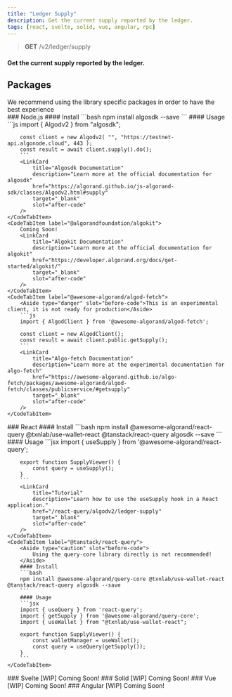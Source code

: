 ```yaml
---
title: "Ledger Supply"
description: Get the current supply reported by the ledger.
tags: [react, svelte, solid, vue, angular, rpc]
---
```



> **GET** /v2/ledger/supply

#### Get the current supply reported by the ledger.

## Packages

<Aside type="tip">We recommend using the library specific packages in order to have the best experience</Aside>
### <IconTitle name="node">Node.js</IconTitle>
<Tabs>
    <CodeTabItem label="algosdk">
        #### Install
        ```bash
        npm install algosdk --save
        ```
        #### Usage
        ```js
        import { Algodv2 } from "algosdk";

        const client = new Algodv2( "", "https://testnet-api.algonode.cloud", 443 );
        const result = await client.supply().do();
        ```
        <LinkCard
            title="Algosdk Documentation"
            description="Learn more at the official documentation for algosdk"
            href="https://algorand.github.io/js-algorand-sdk/classes/Algodv2.html#supply"
            target="_blank"
            slot="after-code"
        />
    </CodeTabItem>
    <CodeTabItem label="@algorandfoundation/algokit">
        Coming Soon!
        <LinkCard
            title="Algokit Documentation"
            description="Learn more at the official documentation for algokit"
            href="https://developer.algorand.org/docs/get-started/algokit/"
            target="_blank"
            slot="after-code"
        />
    </CodeTabItem>
    <CodeTabItem label="@awesome-algorand/algod-fetch">
        <Aside type="danger" slot="before-code">This is an experimental client, it is not ready for production</Aside>
        ```js
        import { AlgodClient } from '@awesome-algorand/algod-fetch';

        const client = new AlgodClient();
        const result = await client.public.getSupply();
        ```
        <LinkCard
            title="Algo-fetch Documentation"
            description="Learn more at the experimental documentation for algo-fetch"
            href="https://awesome-algorand.github.io/algo-fetch/packages/awesome-algorand/algod-fetch/classes/publicservice/#getsupply"
            target="_blank"
            slot="after-code"
        />
    </CodeTabItem>
</Tabs>
### <IconTitle name="seti:react">React</IconTitle>
<Tabs>
    <CodeTabItem label="@awesome-alogrand/react-query">
        #### Install
        ```bash
        npm install @awesome-algorand/react-query @txnlab/use-wallet-react @tanstack/react-query algosdk --save
        ```
        #### Usage
        ```jsx
        import { useSupply } from '@awesome-algorand/react-query';

        export function SupplyViewer() {
            const query = useSupply();
        }
        ```
        <LinkCard
            title="Tutorial"
            description="Learn how to use the useSupply hook in a React application."
            href="/react-query/algodv2/ledger-supply"
            target="_blank"
            slot="after-code"
        />
    </CodeTabItem>
    <CodeTabItem label="@tanstack/react-query">
        <Aside type="caution" slot="before-code">
            Using the query-core library directly is not recommended!
        </Aside>
        #### Install
        ```bash
        npm install @awesome-algorand/query-core @txnlab/use-wallet-react @tanstack/react-query algosdk --save
        ```
        #### Usage
        ```jsx
        import { useQuery } from 'react-query';
        import { getSupply } from '@awesome-algorand/query-core';
        import { useWallet } from "@txnlab/use-wallet-react";

        export function SupplyViewer() {
            const walletManager = useWallet();
            const query = useQuery(getSupply());
        }
        ```
    </CodeTabItem>
</Tabs>
### <IconTitle name="seti:svelte">Svelte [WIP]</IconTitle>
<Tabs>
    <CodeTabItem label="@awesome-algorand/svelte-query">
        Coming Soon!
    </CodeTabItem>
</Tabs>
### <IconTitle name="information">Solid [WIP]</IconTitle>
<Tabs>
    <CodeTabItem label="@awesome-algorand/solid-query">
        Coming Soon!
    </CodeTabItem>
</Tabs>
### <IconTitle name="seti:vue">Vue [WIP]</IconTitle>
<Tabs>
    <CodeTabItem label="@awesome-algorand/vue-query">
        Coming Soon!
    </CodeTabItem>
</Tabs>
### <IconTitle name="information">Angular [WIP]</IconTitle>
<Tabs>
    <CodeTabItem label="@awesome-algorand/angular-query">
        Coming Soon!
    </CodeTabItem>
</Tabs>
